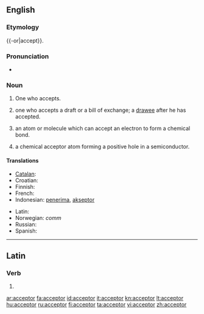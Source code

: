 ==English==

===Etymology===
{{-or|accept}}.

===Pronunciation===
* {{IPA|/əkˈsɛptə(r)/}}

===Noun===
{{en-noun}}

# One who accepts.
# {{context|In law and commerce}} one who accepts a draft or a bill of exchange; a [[drawee]] after he has accepted.
# {{chemistry}} an atom or molecule which can accept an electron to form a chemical bond.
# {{physics}} a chemical acceptor atom forming a positive hole in a semiconductor.

====Translations====
{{trans-top|one who accepts}}
* [[Catalan]]: {{t-|ca|acceptant|m|f}}
* Croatian: {{t-|hr|akceptor|m}}
* Finnish: {{t+|fi|vastaanottaja}}
* French: {{t+|fr|accepteur|m}}
* Indonesian: [[terima|penerima]], [[akseptor]]
{{trans-mid}}
* Latin: {{t|la|acceptator}}
* Norwegian: ''comm'' {{t|no|akseptant|c}}
* Russian: {{t+|ru|акцептант|m}}
* Spanish: {{t|es|aceptador|m}}
{{trans-bottom}}

----

==Latin==

===Verb===
{{la-verb-form|acceptor}}

# {{conjugation of|accepto|acceptō|1|s|pres|pass|ind|lang=la}}

[[ar:acceptor]]
[[fa:acceptor]]
[[id:acceptor]]
[[it:acceptor]]
[[kn:acceptor]]
[[lt:acceptor]]
[[hu:acceptor]]
[[ru:acceptor]]
[[fi:acceptor]]
[[ta:acceptor]]
[[vi:acceptor]]
[[zh:acceptor]]